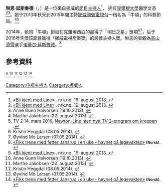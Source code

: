 {{expand|time=2016-11-21T14:17:26+00:00}}
'''琳恩·延斯魯德'''（{{lang-no|Line Jansrud}}，{{bd|1985年|10月21日}}）是一位來自挪威{{tsl|en|Fetsund}}的[[節目主持人|節目主持人]]<ref name="newton"><span class="citation web">[http://nrksuper.no/super/newton/2013/08/19/bli-kjent-med-line/ «Bli kjent med Line»] {{Wayback|url=http://nrksuper.no/super/newton/2013/08/19/bli-kjent-med-line/ |date=20130916054604 }}. nrk.no. 19. august 2013<span class="reference-accessdate">. </span></span></ref>， 拥有[[卑爾根大學|卑爾根大學]]醫學文憑<ref name="newton"><span class="citation web">[http://nrksuper.no/super/newton/2013/08/19/bli-kjent-med-line/ «Bli kjent med Line»] {{Wayback|url=http://nrksuper.no/super/newton/2013/08/19/bli-kjent-med-line/ |date=20130916054604 }}. nrk.no. 19. august 2013<span class="reference-accessdate">. </span></span></ref><ref name="dn"><span class="citation web">Anne Gunn Halvorsen (19.10.2013). </span></ref>。她于2013年秋天到2015年間主持[[挪威广播公司|挪威國營電視台]]一档名為「牛頓」的科普節目。<ref name="db"><span class="citation web">Marthe Jakobsen (22. august 2013). </span></ref><ref>TV 2 14. mars 2016, [http://www.tv2.no/a/8136339/ Newton-Line med nytt TV 2-program om kroppen] {{Wayback|url=http://www.tv2.no/a/8136339/ |date=20200919195203 }}.</ref>

2014年，她的「牛頓」節目在克羅埃西亞的{{tsl|en|Cavtat}}贏得了「明日之星」獎項<ref name="nrk"><span class="citation web">Kristin Heggdal (08.05.2014). </span></ref><ref name="rb"><span class="citation web">Øyvind Mo Larsen (07.05.2014). </span></ref>，后于2016年凭借该節目赢得「挪威電視產業獎」的最佳主持人獎。琳恩的表親為[[高山滑雪|高山滑雪]]選手[[谢蒂尔·延斯鲁德|谢蒂尔·延斯鲁德]]。<ref name="ap"><span class="citation web">[http://www.aftenposten.no/100Sport/alpint/Fikk-trene-med-fetter-Jansrud-i-en-uke---havnet-pa-legevakten-464850_1.snd «Fikk trene med fetter Jansrud i en uke - havnet på legevakten»] {{Wayback|url=http://www.aftenposten.no/100Sport/alpint/Fikk-trene-med-fetter-Jansrud-i-en-uke---havnet-pa-legevakten-464850_1.snd |date=20161121233542 }} <small class="tekst-graa">'''(Norsk)'''</small>. </span></ref>

== 參考資料 ==
<references>
<ref name="newton"><span class="citation web">[http://nrksuper.no/super/newton/2013/08/19/bli-kjent-med-line/ «Bli kjent med Line»] {{Wayback|url=http://nrksuper.no/super/newton/2013/08/19/bli-kjent-med-line/ |date=20130916054604 }}. nrk.no. 19. august 2013<span class="reference-accessdate">. </span></span></ref>
<ref name="dn"><span class="citation web">Anne Gunn Halvorsen (19.10.2013). </span></ref>
<ref name="db"><span class="citation web">Marthe Jakobsen (22. august 2013). </span></ref>
<ref name="nrk"><span class="citation web">Kristin Heggdal (08.05.2014). </span></ref>
<ref name="rb"><span class="citation web">Øyvind Mo Larsen (07.05.2014). </span></ref>
<ref name="ap"><span class="citation web">[http://www.aftenposten.no/100Sport/alpint/Fikk-trene-med-fetter-Jansrud-i-en-uke---havnet-pa-legevakten-464850_1.snd «Fikk trene med fetter Jansrud i en uke - havnet på legevakten»] <small class="tekst-graa">'''(Norsk)'''</small>. </span></ref>
</references>
[[Category:电视主持人|Category:电视主持人]]
[[Category:挪威人|Category:挪威人]]